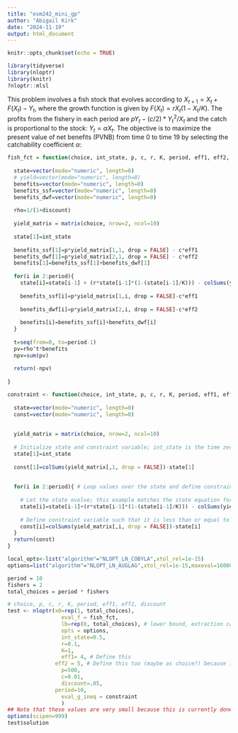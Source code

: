 ```yaml
---
title: "esm242_mini_gp"
author: "Abigail Kirk"
date: "2024-11-19"
output: html_document
---
```


```r
knitr::opts_chunk$set(echo = TRUE)

library(tidyverse)
library(nloptr)
library(knitr)
?nloptr::mlsl
```


This problem involves a fish stock that evolves according to $X_{t+1}=X_t+F(X_t)-Y_t$, where the growth function is given by $F(X_t)=rX_t(1-X_t/K)$.  The profits from the fishery in each period are $pY_t-(c/2)*Y_t^2/X_t$ and the catch is proportional to the stock: $Y_t=\alpha X_t$. The objective is to maximize the present value of net benefits (PVNB) from time 0 to time 19 by selecting the catchability coefficient $\alpha$: 


```r
fish_fct = function(choice, int_state, p, c, r, K, period, eff1, eff2, discount) {
  
  state=vector(mode="numeric", length=0)
  # yield=vector(mode="numeric", length=0)
  benefits=vector(mode="numeric", length=0)
  benefits_ssf=vector(mode="numeric", length=0)
  benefits_dwf=vector(mode="numeric", length=0)
  
  rho=1/(1+discount)
  
  yield_matrix = matrix(choice, nrow=2, ncol=10)
  
  state[1]=int_state
  
  benefits_ssf[1]=p*yield_matrix[1,1, drop = FALSE] - c*eff1
  benefits_dwf[1]=p*yield_matrix[2,1, drop = FALSE] - c*eff2
  benefits[1]=benefits_ssf[1]+benefits_dwf[1]
  
  for(i in 2:period){
    state[i]=state[i-1] + (r*state[i-1]*(1-(state[i-1]/K))) - colSums(yield_matrix[,i-1, drop = FALSE])
    
    benefits_ssf[i]=p*yield_matrix[1,i, drop = FALSE]-c*eff1
    
    benefits_dwf[i]=p*yield_matrix[2,i, drop = FALSE]-c*eff2
    
    benefits[i]=benefits_ssf[i]+benefits_dwf[i]
  }
  
  t=seq(from=0, to=period-1)
  pv=rho^t*benefits
  npv=sum(pv)
  
  return(-npv)
  
}

constraint <- function(choice, int_state, p, c, r, K, period, eff1, eff2, discount) {
  
  state=vector(mode="numeric", length=0)
  const=vector(mode="numeric", length=0)
  
  
  yield_matrix = matrix(choice, nrow=2, ncol=10)
  
  # Initialize state and constraint variable; int_state is the time zero value of the state variable; see below for the definition of the constraint variable 
  state[1]=int_state
  
  const[1]=colSums(yield_matrix[,1, drop = FALSE])-state[1]
  
  
  for(i in 2:period){ # Loop values over the state and define constraint variable
    
    # Let the state evolve; this example matches the state equation for an exhaustible resource 
    state[i]=state[i-1]+(r*state[i-1]*(1-(state[i-1]/K))) - colSums(yield_matrix[,i-1, drop = FALSE])
    
    # Define constraint variable such that it is less than or equal to zero: if const[i] is leq 0, then choice[i]-state[i] is leq 0 and choice[i] is leq state[i]
    const[i]=colSums(yield_matrix[,i, drop = FALSE])-state[i] 
  }
  return(const)
}

local_opts<-list("algorithm"="NLOPT_LN_COBYLA",xtol_rel=1e-15)
options=list("algorithm"="NLOPT_LN_AUGLAG",xtol_rel=1e-15,maxeval=16000,"local_opts"=local_opts)

period = 10
fishers = 2
total_choices = period * fishers

# choice, p, c, r, K, period, eff1, eff2, discount
test <- nloptr(x0=rep(1, total_choices),
                 eval_f = fish_fct,
                 lb=rep(0, total_choices), # lower bound, extraction cannot be lower than 0
                 opts = options,
                 int_state=0.5,
                 r=0.1,
                 K=1,
                 eff1= 4, # Define this 
               eff2 = 5, # Define this too (maybe as choice?) because it will determine yield
                 p=500,
                 c=0.01,
                 discount=.05,
               period=10,
                 eval_g_ineq = constraint
                 )
## Note that these values are very small because this is currently done between 0-1
options(scipen=999)
test$solution

```




